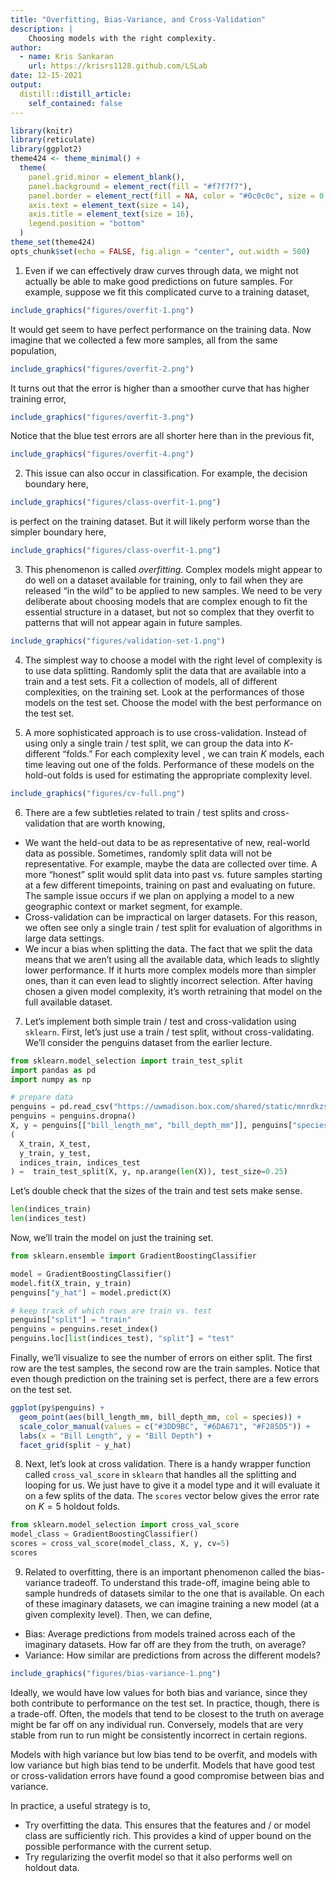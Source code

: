 ```yaml
---
title: "Overfitting, Bias-Variance, and Cross-Validation"
description: |
    Choosing models with the right complexity.
author:
  - name: Kris Sankaran
    url: https://krisrs1128.github.com/LSLab
date: 12-15-2021
output:
  distill::distill_article:
    self_contained: false
---
```



```r
library(knitr)
library(reticulate)
library(ggplot2)
theme424 <- theme_minimal() + 
  theme(
    panel.grid.minor = element_blank(),
    panel.background = element_rect(fill = "#f7f7f7"),
    panel.border = element_rect(fill = NA, color = "#0c0c0c", size = 0.6),
    axis.text = element_text(size = 14),
    axis.title = element_text(size = 16),
    legend.position = "bottom"
  )
theme_set(theme424)
opts_chunk$set(echo = FALSE, fig.align = "center", out.width = 500)
```

1. Even if we can effectively draw curves through data, we might not actually be
able to make good predictions on future samples. For example, suppose we fit
this complicated curve to a training dataset,

```r
include_graphics("figures/overfit-1.png")
```

It would get seem to have perfect performance on the training data. Now imagine
that we collected a few more samples, all from the same population,

```r
include_graphics("figures/overfit-2.png")
```

It turns out that the error is higher than a smoother curve that has higher
training error,

```r
include_graphics("figures/overfit-3.png")
```

Notice that the blue test errors are all shorter here than in the previous fit,

```r
include_graphics("figures/overfit-4.png")
```

2. This issue can also occur in classification. For example, the decision
boundary here,

```r
include_graphics("figures/class-overfit-1.png")
```

is perfect on the training dataset. But it will likely perform worse than the
simpler boundary here,

```r
include_graphics("figures/class-overfit-1.png")
```

3. This phenomenon is called _overfitting_. Complex models might appear to do
well on a dataset available for training, only to fail when they are released
"in the wild" to be applied to new samples. We need to be very deliberate about
choosing models that are complex enough to fit the essential structure in a
dataset, but not so complex that they overfit to patterns that will not appear
again in future samples.

```r
include_graphics("figures/validation-set-1.png")
```

4. The simplest way to choose a model with the right level of complexity is to
use data splitting. Randomly split the data that are available into a train and
a test sets. Fit a collection of models, all of different complexities, on the
training set. Look at the performances of those models on the test set. Choose
the model with the best performance on the test set.

5. A more sophisticated approach is to use cross-validation. Instead of using
only a single train / test split, we can group the data into $K$-different
"folds." For each complexity level , we can train $K$ models, each time leaving
out one of the folds. Performance of these models on the hold-out folds is used
for estimating the appropriate complexity level.

```r
include_graphics("figures/cv-full.png")
```

6. There are a few subtleties related to train / test splits and
cross-validation that are worth knowing,

  * We want the held-out data to be as representative of new, real-world data as
  possible. Sometimes, randomly split data will not be representative. For
  example, maybe the data are collected over time. A more "honest" split would
  split data into past vs. future samples starting at a few different
  timepoints, training on past and evaluating on future. The sample issue occurs
  if we plan on applying a model to a new geographic context or market segment,
  for example.
  * Cross-validation can be impractical on larger datasets. For this reason, we
  often see only a single train / test split for evaluation of algorithms in
  large data settings.
  * We incur a bias when splitting the data. The fact that we split the data
  means that we aren't using all the available data, which leads to slightly
  lower performance. If it hurts more complex models more than simpler ones,
  than it can even lead to slightly incorrect selection. After having chosen a
  given model complexity, it's worth retraining that model on the full available
  dataset.

7. Let's implement both simple train / test and cross-validation using
`sklearn`. First, let's just use a train / test split, without cross-validating.
We'll consider the penguins dataset from the earlier lecture.

```python
from sklearn.model_selection import train_test_split
import pandas as pd
import numpy as np

# prepare data
penguins = pd.read_csv("https://uwmadison.box.com/shared/static/mnrdkzsb5tbhz2kpqahq1r2u3cpy1gg0.csv")
penguins = penguins.dropna()
X, y = penguins[["bill_length_mm", "bill_depth_mm"]], penguins["species"]
(
  X_train, X_test, 
  y_train, y_test, 
  indices_train, indices_test 
) =  train_test_split(X, y, np.arange(len(X)), test_size=0.25)
```

Let's double check that the sizes of the train and test sets make sense.

```python
len(indices_train)
len(indices_test)
```

Now, we'll train the model on just the training set. 

```python
from sklearn.ensemble import GradientBoostingClassifier

model = GradientBoostingClassifier()
model.fit(X_train, y_train)
penguins["y_hat"] = model.predict(X)

# keep track of which rows are train vs. test
penguins["split"] = "train"
penguins = penguins.reset_index()
penguins.loc[list(indices_test), "split"] = "test"
```

Finally, we'll visualize to see the number of errors on either split. The first
row are the test samples, the second row are the train samples. Notice that even
though prediction on the training set is perfect, there are a few errors on the
test set.

```r
ggplot(py$penguins) +
  geom_point(aes(bill_length_mm, bill_depth_mm, col = species)) +
  scale_color_manual(values = c("#3DD9BC", "#6DA671", "#F285D5")) +
  labs(x = "Bill Length", y = "Bill Depth") +
  facet_grid(split ~ y_hat)
```

8. Next, let's look at cross validation. There is a handy wrapper function
called `cross_val_score` in `sklearn` that handles all the splitting and looping
for us. We just have to give it a model type and it will evaluate it on a few
splits of the data. The `scores` vector below gives the error rate on $K = 5$
holdout folds.

```python
from sklearn.model_selection import cross_val_score
model_class = GradientBoostingClassifier()
scores = cross_val_score(model_class, X, y, cv=5)
scores
```

9. Related to overfitting, there is an important phenomenon called the
bias-variance tradeoff. To understand this trade-off, imagine being able to
sample hundreds of datasets similar to the one that is available. On each of
these imaginary datasets, we can imagine training a new model (at a given
complexity level). Then, we can define,

  * Bias: Average predictions from models trained across each of the imaginary
  datasets. How far off are they from the truth, on average?
  * Variance: How similar are predictions from across the different models?

```r
include_graphics("figures/bias-variance-1.png")
```

Ideally, we would have low values for both bias and variance, since they both
contribute to performance on the test set. In practice, though, there is a
trade-off. Often, the models that tend to be closest to the truth on average
might be far off on any individual run. Conversely, models that are very stable
from run to run might be consistently incorrect in certain regions.

Models with high variance but low bias tend to be overfit, and models with low
variance but high bias tend to be underfit. Models that have good test or
cross-validation errors have found a good compromise between bias and variance.

In practice, a useful strategy is to,

* Try overfitting the data. This ensures that the features and / or model class are sufficiently rich. This provides a kind of upper bound on the possible performance with the current setup.
* Try regularizing the overfit model so that it also performs well on holdout
data.